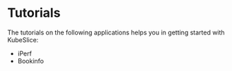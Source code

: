 # Tutorials
The tutorials on the following applications helps you in getting started with KubeSlice:
 
* iPerf
* Bookinfo
